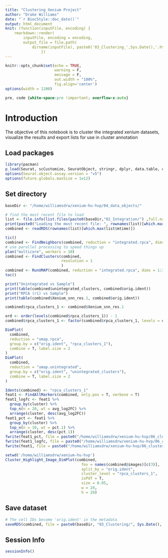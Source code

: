 ```yaml
---
title: "Clustering Xenium Project"
author: "Drake Williams"
date: "`r BiocStyle::doc_date()`"
output: html_document
knit: (function(inputFile, encoding) { 
    rmarkdown::render(
        inputFile, encoding = encoding, 
        output_file = file.path(
            dirname(inputFile), paste0('03_Clustering_',Sys.Date(),'.html'))) 
                })
---
```


```r
knitr::opts_chunk$set(echo = TRUE,
                      warning = F,
                      message = F, 
                      out.width = "100%", 
                      fig.align='center')
options(width = 1200)
```
```css
pre, code {white-space:pre !important; overflow-x:auto}
```
# Introduction

The objective of this notebook is to cluster the integrated xenium datasets, visualize the results and export lists for use in cluster annotation 

## Load packages

```r
library(pacman)
p_load(Seurat, scCustomize, SeuratObject, stringr, dplyr, data.table, clustree, tictoc)
options(Seurat.object.assay.version = "v5")
options(future.globals.maxSize = 1e12)
```

## Set directory
```r
baseDir <- "/home/williamsdrw/xenium-hu-hvp/04_data_objects/"

# find the most recent file to load
list <- file.info(list.files(paste0(baseDir,"02_Integration/") ,full.names = T))
print(paste0("Loading the most recent file: ", rownames(list)[which.max(list$mtime)]))
combined <- readRDS(rownames(list)[which.max(list$mtime)])
```


```r
tic()
combined <- FindNeighbors(combined, reduction = "integrated.rpca", dims = 1:30)
# use parallel processing to speed things up
plan("multicore", workers = 10)
combined <- FindClusters(combined, 
                         resolution = 1
                         )
combined <- RunUMAP(combined, reduction = "integrated.rpca", dims = 1:30, reduction.name = "umap.rpca")
toc()
``` 

```r
print("Unintegrated vs Sample")
print(table(combined$unintegrated_clusters, combined$orig.ident))
print("RPCA (r1) vs Sample")
print(table(combined$Xenium_snn_res.1, combined$orig.ident))

combined$rpca_clusters_1 <- combined$Xenium_snn_res.1

ord <- order(levels(combined$rpca_clusters_1)) - 1
combined$rpca_clusters_1 <- factor(combined$rpca_clusters_1, levels = ord)

DimPlot(
  combined,
  reduction = "umap.rpca",
  group.by = c("orig.ident", "rpca_clusters_1"),
  combine = T, label.size = 2
)
DimPlot(
  combined,
  reduction = "umap.unintegrated",
  group.by = c("orig.ident", "unintegrated_clusters"),
  combine = T, label.size = 2
)
```



```r
Idents(combined) <- "rpca_clusters_1"
feat1 <- FindAllMarkers(combined, only.pos = T, verbose = T)
feat1_logfc <- feat1 %>%
  group_by(cluster) %>%
  top_n(n = 20, wt = avg_log2FC) %>%
  arrange(cluster, desc(avg_log2FC))
feat1_pct <- feat1 %>%
  group_by(cluster) %>%
  top_n(n = 10, wt = pct.1) %>%
  arrange(cluster, desc(pct.1))
fwrite(feat1_pct, file = paste0("/home/williamsdrw/xenium-hu-hvp/06_cluster_annotation/", Sys.Date(), "_rpca_top10PCT_allMarkers_r1.csv"))
fwrite(feat1_logfc, file = paste0("/home/williamsdrw/xenium-hu-hvp/06_cluster_annotation/", Sys.Date(), "_rpca_topLOG2FC_allMarkers_r1.csv"))
fwrite(feat1, file = paste0("/home/williamsdrw/xenium-hu-hvp/06_cluster_annotation/", Sys.Date(), "_rpca_allMarkers_r1.csv"))
```

```r
setwd('/home/williamsdrw/xenium-hu-hvp')
Cluster_Highlight_Image_DimPlot(combined,
                                  fov = names(combined@images)[c(3)],
                                  split_by = "orig.ident",
                                  cluster_level = "rpca_clusters_1",
                                  isPdf = T,
                                  size = 0.05,
                                  w = 24,
                                  h = 20)
```


## Save dataset
```r
# The cell IDs become 'orig.ident' in the metadata
saveRDS(combined, file = paste0(baseDir, "03_Clustering/", Sys.Date(), "_03.RDS"))
```

## Session Info
```r
sessionInfo()
```

